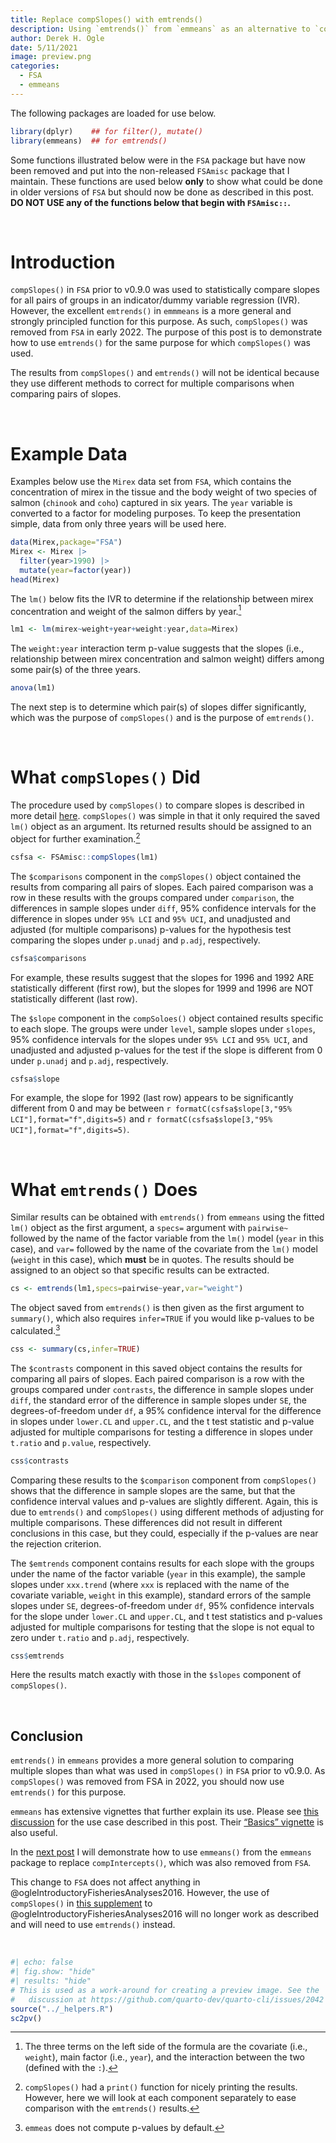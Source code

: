 ```yaml
---
title: Replace compSlopes() with emtrends()
description: Using `emtrends()` from `emmeans` as an alternative to `compSlopes()` which was removed from `FSA`.
author: Derek H. Ogle
date: 5/11/2021
image: preview.png
categories:
  - FSA
  - emmeans
---
```


:::{.callout-note}
The following packages are loaded for use below.
:::

```r
library(dplyr)    ## for filter(), mutate()
library(emmeans)  ## for emtrends()
```

:::{.callout-warning}
Some functions illustrated below were in the `FSA` package but have now been removed and put into the non-released `FSAmisc` package that I maintain. These functions are used below **only** to show what could be done in older versions of `FSA` but should now be done as described in this post. **DO NOT USE any of the functions below that begin with `FSAmisc::`.** 
:::

&nbsp;

# Introduction
`compSlopes()` in `FSA` prior to v0.9.0 was used to statistically compare slopes for all pairs of groups in an indicator/dummy variable regression (IVR). However, the excellent `emtrends()` in `emmmeans` is a more general and strongly principled function for this purpose. As such, `compSlopes()` was removed from `FSA` in early 2022. The purpose of this post is to demonstrate how to use `emtrends()` for the same purpose for which `compSlopes()` was used.

:::{.callout-important}
The results from `compSlopes()` and `emtrends()` will not be identical because they use different methods to correct for multiple comparisons when comparing pairs of slopes.
:::

&nbsp;

# Example Data
Examples below use the `Mirex` data set from `FSA`, which contains the concentration of mirex in the tissue and the body weight of two species of salmon (`chinook` and `coho`) captured in six years. The `year` variable is converted to a factor for modeling purposes. To keep the presentation simple, data from only three years will be used here.

```r
data(Mirex,package="FSA")
Mirex <- Mirex |>
  filter(year>1990) |>
  mutate(year=factor(year))
head(Mirex)
```

The `lm()` below fits the IVR to determine if the relationship between mirex concentration and weight of the salmon differs by year.^[The three terms on the left side of the formula are the covariate (i.e., `weight`), main factor (i.e., `year`), and the interaction between the two (defined with the `:`).]

```r
lm1 <- lm(mirex~weight+year+weight:year,data=Mirex)
```

The `weight:year` interaction term p-value suggests that the slopes (i.e., relationship between mirex concentration and salmon weight) differs among some pair(s) of the three years.

```r
anova(lm1)
```

The next step is to determine which pair(s) of slopes differ significantly, which was the purpose of `compSlopes()` and is the purpose of `emtrends()`.

&nbsp;

# What `compSlopes()` Did
The procedure used by `compSlopes()` to compare slopes is described in more detail [here](http://derekogle.com/IFAR/supplements/weightlength/index.html). `compSlopes()` was simple in that it only required the saved `lm()` object as an argument. Its returned results should be assigned to an object for further examination.^[`compSlopes()` had a `print()` function for nicely printing the results. However, here we will look at each component separately to ease comparison with the `emtrends()` results.]

```r
csfsa <- FSAmisc::compSlopes(lm1)
```

The `$comparisons` component in the `compSlopes()` object contained the results from comparing all pairs of slopes. Each paired comparison was a row in these results with the groups compared under `comparison`, the differences in sample slopes under `diff`, 95% confidence intervals for the difference in slopes under `95% LCI` and `95% UCI`, and unadjusted and adjusted (for multiple comparisons) p-values for the hypothesis test comparing the slopes under `p.unadj` and `p.adj`, respectively.

```r
csfsa$comparisons
```

For example, these results suggest that the slopes for 1996 and 1992 ARE statistically different (first row), but the slopes for 1999 and 1996 are NOT statistically different (last row).

The `$slope` component in the `compSoloes()` object contained results specific to each slope. The groups were under `level`, sample slopes under `slopes`, 95% confidence intervals for the slopes under `95% LCI` and `95% UCI`, and unadjusted and adjusted p-values for the test if the slope is different from 0 under `p.unadj` and `p.adj`, respectively.

```r
csfsa$slope
```

For example, the slope for 1992 (last row) appears to be significantly different from 0 and may be between `r formatC(csfsa$slope[3,"95% LCI"],format="f",digits=5)` and `r formatC(csfsa$slope[3,"95% UCI"],format="f",digits=5)`.

&nbsp;

# What `emtrends()` Does
Similar results can be obtained with `emtrends()` from `emmeans` using the fitted `lm()` object as the first argument, a `specs=` argument with `pairwise~` followed by the name of the factor variable from the `lm()` model (`year` in this case), and `var=` followed by the name of the covariate from the `lm()` model (`weight` in this case), which **must** be in quotes. The results should be assigned to an object so that specific results can be extracted.

```r
cs <- emtrends(lm1,specs=pairwise~year,var="weight")
```

The object saved from `emtrends()` is then given as the first argument to `summary()`, which also requires `infer=TRUE` if you would like p-values to be calculated.^[`emmeas` does not compute p-values by default.]

```r
css <- summary(cs,infer=TRUE)
```

The `$contrasts` component in this saved object contains the results for comparing all pairs of slopes. Each paired comparison is a row with the groups compared under `contrasts`, the difference in sample slopes under `diff`, the standard error of the difference in sample slopes under `SE`, the degrees-of-freedom under `df`, a 95% confidence interval for the difference in slopes under `lower.CL` and `upper.CL`, and the t test statistic and p-value adjusted for multiple comparisons for testing a difference in slopes under `t.ratio` and `p.value`, respectively.

```r
css$contrasts
```

Comparing these results to the `$comparison` component from `compSlopes()` shows that the difference in sample slopes are the same, but that the confidence interval values and p-values are slightly different. Again, this is due to `emtrends()` and `compSlopes()` using different methods of adjusting for multiple comparisons. These differences did not result in different conclusions in this case, but they could, especially if the p-values are near the rejection criterion.

The `$emtrends` component contains results for each slope with the groups under the name of the factor variable (`year` in this example), the sample slopes under `xxx.trend` (where `xxx` is replaced with the name of the covariate variable, `weight` in this example), standard errors of the sample slopes under `SE`, degrees-of-freedom under `df`, 95% confidence intervals for the slope under `lower.CL` and `upper.CL`, and t test statistics and p-values adjusted for multiple comparisons for testing that the slope is not equal to zero under `t.ratio` and `p.adj`, respectively.

```r
css$emtrends
```

Here the results match exactly with those in the `$slopes` component of `compSlopes()`.

&nbsp;

## Conclusion
`emtrends()` in `emmeans` provides a more general solution to comparing multiple slopes than what was used in `compSlopes()` in `FSA` prior to v0.9.0. As `compSlopes()` was removed from FSA in 2022, you should now use `emtrends()` for this purpose.

`emmeans` has extensive vignettes that further explain its use. Please see [this discussion](https://cran.r-project.org/web/packages/emmeans/vignettes/interactions.html#covariates) for the use case described in this post. Their ["Basics" vignette](https://cran.r-project.org/web/packages/emmeans/vignettes/basics.html) is also useful.

In the [next post](../2021-5-12_compIntercepts-replacement/) I will demonstrate how to use `emmeans()` from the `emmeans` package to replace `compIntercepts()`, which was also removed from `FSA`.

:::{.callout-note}
This change to `FSA` does not affect anything in @ogleIntroductoryFisheriesAnalyses2016. However, the use of `compSlopes()` in [this supplement](http://derekogle.com/IFAR/supplements/weightlength/index.html) to @ogleIntroductoryFisheriesAnalyses2016 will no longer work as described and will need to use `emtrends()` instead.
:::

&nbsp;

```r
#| echo: false
#| fig.show: "hide"
#| results: "hide"
# This is used as a work-around for creating a preview image. See the
#   discussion at https://github.com/quarto-dev/quarto-cli/issues/2042
source("../_helpers.R")
sc2pv()
```

